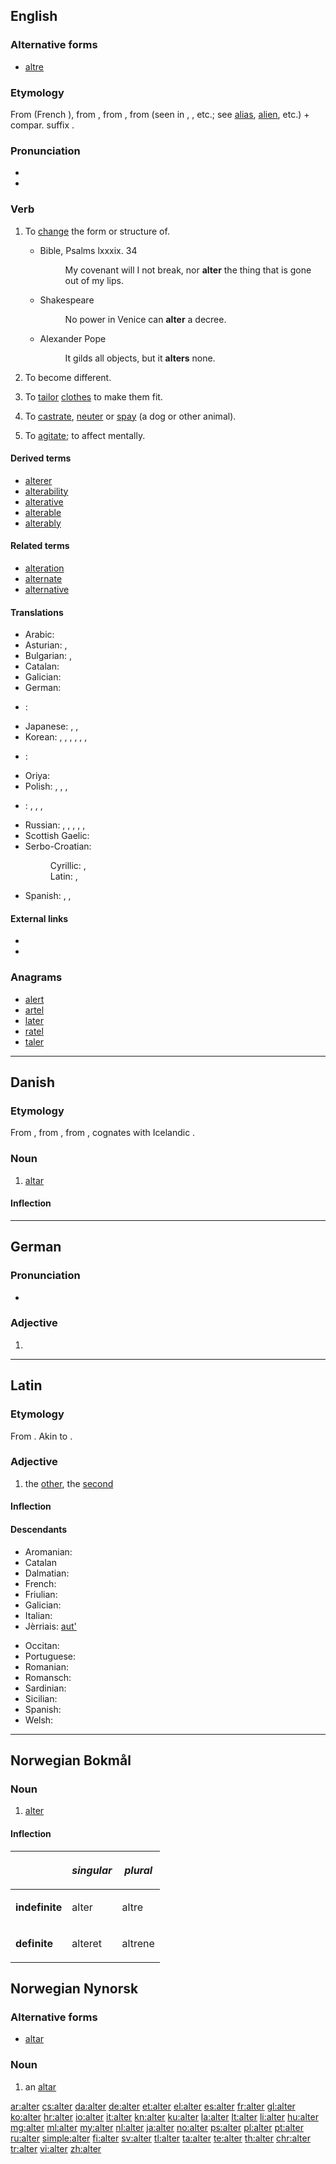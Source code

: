 {{also|Alter|älter}}
==English==

===Alternative forms===
* [[altre]] {{qualifier|obsolete}}

===Etymology===
From {{etyl|fro|en}} {{term|alterer|lang=fro}} (French {{term|altérer|lang=fr}}), from {{etyl|ML.|en}} {{term|alterare||to make other}}, from {{etyl|la|en}} {{term|alter||the other|lang=la}}, from {{term|al-}} (seen in {{term|alius||other}}, {{term|alienus||of another}}, etc.; see [[alias]], [[alien]], etc.) + compar. suffix {{term|-ter}}.

===Pronunciation===
* {{rhymes|ɔːltə(ɹ)}}
* {{homophones|lang=en|altar}}

===Verb===
{{en-verb}}

# {{context|transitive|lang=en}} To [[change]] the form or structure of.
#* Bible, Psalms lxxxix. 34
#*: My covenant will I not break, nor '''alter''' the thing that is gone out of my lips.
#* Shakespeare
#*: No power in Venice can '''alter''' a decree.
#* Alexander Pope
#*: It gilds all objects, but it '''alters''' none.
# {{context|intransitive|lang=en}} To become different.
# {{context|transitive|lang=en}} To [[tailor]] [[clothes]] to make them fit.
# {{context|transitive|lang=en}} To [[castrate]], [[neuter]] or [[spay]] (a dog or other animal).
# {{context|transitive|obsolete|lang=en}} To [[agitate]]; to affect mentally.
#: {{rfquotek|Milton}}

====Derived terms====
* [[alterer]]
* [[alterability]]
* [[alterative]]
* [[alterable]]
* [[alterably]]

====Related terms====
* [[alteration]]
* [[alternate]]
* [[alternative]]

====Translations====
{{trans-top|to change the form or structure of}}
* Arabic: {{t|ar|غير|tr=ġayyara|sc=Arab}}
* Asturian: {{t|ast|alteriar}}, {{t|ast|alterar}}
* Bulgarian: {{t+|bg|променям|tr=proménjam|sc=Cyrl}}, {{t+|bg|изменям|tr=izménjam|sc=Cyrl}}
* Catalan: {{t+|ca|alterar}}
* Galician: {{t+|gl|alterar}}
* German: {{t+|de|abändern}}
* {{ttbc|it}}: {{t+|it|cambiare}}
* Japanese: {{t|ja|変える|tr=[[かえる]], kaeru|sc=Jpan}}, {{t+|ja|変更|tr=へんこうする, henkō suru|alt=変更する|sc=Jpan}}, {{t+|ja|直す|tr=[[なおす]], naosu|sc=Jpan}}
* Korean: {{t+|ko|변경하다|tr=byeongyeonghada|sc=Kore}}, {{t+|ko|바꾸다|tr=bakkuda|sc=Kore}}, {{t|ko|개조하다|tr=gaejohada|sc=Kore}}, {{t+|ko|달라지다|tr=dallajida|sc=Kore}}, {{t+|ko|변경되다|tr=byeongyeongdoeda|sc=Kore}}, {{t+|ko|고치다|tr=gochida|sc=Kore}}, {{t|ko|거세하다|tr=geosehada|sc=Kore}}
{{trans-mid}}
* {{ttbc|ang}}: {{t|ang|wendan|sc=Latinx}}
* Oriya: {{t|or|ବଦଳାଇବା|sc=Orya}}
* Polish: {{t+|pl|zmieniać}}, {{t+|pl|zmienić}}, {{t|pl|przerabiać}}, {{t+|pl|przerobić}}
* {{ttbc|ro}}: {{t+|ro|modifica}}, {{t+|ro|schimba}}, {{t+|ro|altera}}, {{t+|ro|altul}}
* Russian: {{t+|ru|изменять|tr=izmenjátʹ|sc=Cyrl}} {{impf}}, {{t+|ru|изменить|tr=izmenítʹ|sc=Cyrl}} {{pf.}}, {{t+|ru|менять|tr=menjátʹ|sc=Cyrl}} {{impf}}, {{t+|ru|поменять|tr=pomenjátʹ|sc=Cyrl}} {{pf.}}, {{t+|ru|переделывать|tr=peredélyvatʹ|sc=Cyrl}} {{impf}}, {{t+|ru|переделать|tr=peredélatʹ|sc=Cyrl}} {{pf.}}
* Scottish Gaelic: {{t|gd|mùth}}
* Serbo-Croatian:
*: Cyrillic: {{t|sh|изменити|sc=Cyrl}}, {{t|sh|променити|sc=Cyrl}}
*: Latin: {{t|sh|izmeniti}}, {{t|sh|promeniti}}
* Spanish: {{t+|es|alterar}}, {{t+|es|cambiar}}, {{t+|es|modificar}}
{{trans-bottom}}

====External links====
* {{R:Webster 1913}}
* {{R:Century 1911}}

===Anagrams===
* [[alert#English|alert]]
* [[artel#English|artel]]
* [[later#English|later]]
* [[ratel#English|ratel]]
* [[taler#English|taler]]

----

==Danish==
{{wikipedia|lang=da}}

===Etymology===

From {{etyl|non|da}} {{term|altari|lang=non}}, from {{etyl|osx|da}} {{term|altari|lang=osx}}, from {{etyl|la|da}} {{term|altare||altar|lang=la}}, cognates with Icelandic {{term|altari|lang=is}}.

===Noun===
{{da-noun|stem=altr|et|e|sg-def-2=alteret}}

# [[altar]]

====Inflection====
{{da-noun-infl|stem=altr|et|e|sg-def-2=alteret|gen-sg-def-2=alterets}}

----

==German==

===Pronunciation===
* {{IPA|/ˈʔaltɐ/|lang=de}}

===Adjective===
{{head|de|adjective form}}

# {{inflected form of|alt|lang=de}}

----

==Latin==
{{attention|la|Are there standard tables which can handle this?}}

===Etymology===
From {{etyl|ine-pro|la}} {{term/t|ine-pro|*h₂élteros||the other of two}}. Akin to {{term|alius|lang=la}}.

===Adjective===
{{la-adj-1&2|alter|altera|altera|alterum|alterum}}

# the [[other]], the [[second]]

====Inflection====
{{la-decl-1&2-ius|alter|alter}}

====Descendants====
{{top2}}
* Aromanian: {{l|rup|altu}}
* Catalan {{l/ca|altre}}
* Dalmatian: {{l|dlm|jultro}}
* French: {{l/fr|autre}}
* Friulian: {{l|fur|altri}}
* Galician: {{l|gl|outro}}
* Italian: {{l|it|altro}}
* Jèrriais: [[aut']]
{{mid2}}
* Occitan: {{l/oc|autre}}
* Portuguese: {{l/pt|outro}}
* Romanian: {{l|ro|alt}}
* Romansch: {{l|rm|auter}}
* Sardinian: {{l|sc|àteru}}
* Sicilian: {{l|scn|àutru}}
* Spanish: {{l/es|otro}}
* Welsh: {{l/cy|ail}}
{{bottom}}

----

==Norwegian Bokmål==

===Noun===
{{wikipedia|lang=no}}
{{head|no|noun}}

# [[alter]]

====Inflection====
{|{{prettytable100}}
!
!''singular''
!''plural''
|-
|'''indefinite'''
|alter
|altre
|-
|'''definite'''
|alteret
|altrene
|}

==Norwegian Nynorsk==
{{wikipedia|lang=nn|altar}}
===Alternative forms===
* [[#Nynorsk|altar]]

===Noun===
{{head|nn|noun|g=n|definite singular|alteret|indefinite plural|alter|definite plural|altera}}

# an [[#English|altar]]


[[ar:alter]]
[[cs:alter]]
[[da:alter]]
[[de:alter]]
[[et:alter]]
[[el:alter]]
[[es:alter]]
[[fr:alter]]
[[gl:alter]]
[[ko:alter]]
[[hr:alter]]
[[io:alter]]
[[it:alter]]
[[kn:alter]]
[[ku:alter]]
[[la:alter]]
[[lt:alter]]
[[li:alter]]
[[hu:alter]]
[[mg:alter]]
[[ml:alter]]
[[my:alter]]
[[nl:alter]]
[[ja:alter]]
[[no:alter]]
[[ps:alter]]
[[pl:alter]]
[[pt:alter]]
[[ru:alter]]
[[simple:alter]]
[[fi:alter]]
[[sv:alter]]
[[tl:alter]]
[[ta:alter]]
[[te:alter]]
[[th:alter]]
[[chr:alter]]
[[tr:alter]]
[[vi:alter]]
[[zh:alter]]